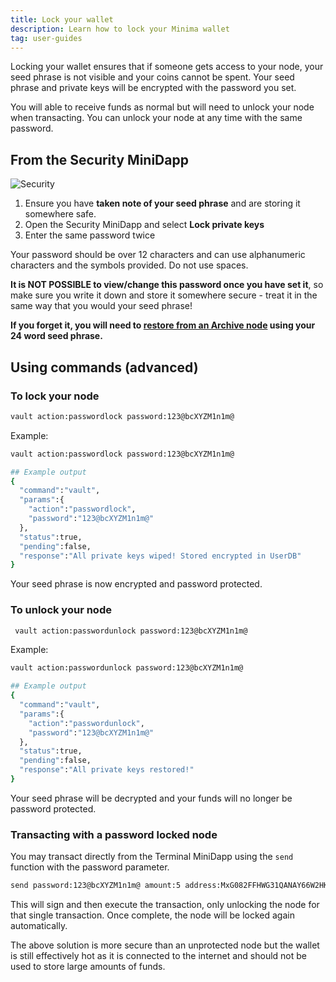 ```yaml
---
title: Lock your wallet
description: Learn how to lock your Minima wallet
tag: user-guides
---
```


Locking your wallet ensures that if someone gets access to your node, your seed phrase is not visible and your coins cannot be spent. Your seed phrase and private keys will be encrypted with the password you set.

You will able to receive funds as normal but will need to unlock your node when transacting. You can unlock your node at any time with the same password.

## From the Security MiniDapp

![Security](/img/app/security.png)

1. Ensure you have **taken note of your seed phrase** and are storing it somewhere safe.
2. Open the Security MiniDapp and select **Lock private keys**
3. Enter the same password twice

<Callout title="Password" type="warn">
 Your password should be over 12 characters and can use alphanumeric characters and the symbols provided. Do not use spaces.

**It is NOT POSSIBLE to view/change this password once you have set it**, so make sure you write it down and store it somewhere secure - treat it in the same way that you would your seed phrase!

**If you forget it, you will need to [restore from an Archive node](/docs/user-guides/node-recovery/import-seed-phrase) using your 24 word seed phrase.**

</Callout>

## Using commands (advanced)

### To lock your node

```bash title="Terminal"
vault action:passwordlock password:123@bcXYZM1n1m@
```

Example:

```bash
vault action:passwordlock password:123@bcXYZM1n1m@

## Example output
{
  "command":"vault",
  "params":{
    "action":"passwordlock",
    "password":"123@bcXYZM1n1m@"
  },
  "status":true,
  "pending":false,
  "response":"All private keys wiped! Stored encrypted in UserDB"
}
```

Your seed phrase is now encrypted and password protected.

### To unlock your node

```bash title="Terminal"
 vault action:passwordunlock password:123@bcXYZM1n1m@
```

Example:

```bash
vault action:passwordunlock password:123@bcXYZM1n1m@

## Example output
{
  "command":"vault",
  "params":{
    "action":"passwordunlock",
    "password":"123@bcXYZM1n1m@"
  },
  "status":true,
  "pending":false,
  "response":"All private keys restored!"
}
```

Your seed phrase will be decrypted and your funds will no longer be password protected.

### Transacting with a password locked node

You may transact directly from the Terminal MiniDapp using the `send` function with the password parameter.

```bash title="Terminal"
send password:123@bcXYZM1n1m@ amount:5 address:MxG082FFHWG31QANAY66W2HK8CVGBRB3Z5RVTARY7T3Q75CGHB1A6CZH0B1KNDU
```

This will sign and then execute the transaction, only unlocking the node for that single transaction. Once complete, the node will be locked again automatically.

The above solution is more secure than an unprotected node but the wallet is still effectively hot as it is connected to the internet and should not be used to store large amounts of funds.
